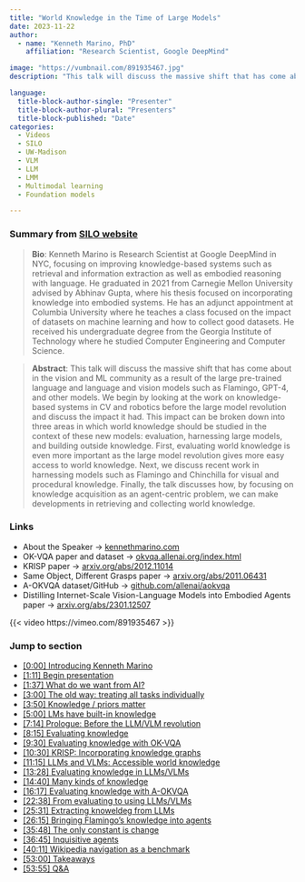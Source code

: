 ```yaml
---
title: "World Knowledge in the Time of Large Models"
date: 2023-11-22
author: 
  - name: "Kenneth Marino, PhD"
    affiliation: "Research Scientist, Google DeepMind"

image: "https://vumbnail.com/891935467.jpg"
description: "This talk will discuss the massive shift that has come about in the vision and ML community as a result of the large pre-trained language and language and vision models such as Flamingo, GPT-4, and other models."

language: 
  title-block-author-single: "Presenter"
  title-block-author-plural: "Presenters"
  title-block-published: "Date"
categories:
  - Videos
  - SILO
  - UW-Madison
  - VLM
  - LLM
  - LMM
  - Multimodal learning
  - Foundation models

---
```

### Summary from [SILO website](https://silo.wisc.edu/talk/11222023/?wcs_timestamp=1700656200)

> **Bio**: Kenneth Marino is Research Scientist at Google DeepMind in NYC, focusing on improving knowledge-based systems such as retrieval and information extraction as well as embodied reasoning with language. He graduated in 2021 from Carnegie Mellon University advised by Abhinav Gupta, where his thesis focused on incorporating knowledge into embodied systems. He has an adjunct appointment at Columbia University where he teaches a class focused on the impact of datasets on machine learning and how to collect good datasets. He received his undergraduate degree from the Georgia Institute of Technology where he studied Computer Engineering and Computer Science.

> **Abstract**: This talk will discuss the massive shift that has come about in the vision and ML community as a result of the large pre-trained language and language and vision models such as Flamingo, GPT-4, and other models. We begin by looking at the work on knowledge-based systems in CV and robotics before the large model revolution and discuss the impact it had. This impact can be broken down into three areas in which world knowledge should be studied in the context of these new models: evaluation, harnessing large models, and building outside knowledge. First, evaluating world knowledge is even more important as the large model revolution gives more easy access to world knowledge. Next, we discuss recent work in harnessing models such as Flamingo and Chinchilla for visual and procedural knowledge. Finally, the talk discusses how, by focusing on knowledge acquisition as an agent-centric problem, we can make developments in retrieving and collecting world knowledge.

### Links
- About the Speaker → [kennethmarino.com](https://kennethmarino.com/)
- OK-VQA paper and dataset → [okvqa.allenai.org/index.html](https://okvqa.allenai.org/index.html)
- KRISP paper → [arxiv.org/abs/2012.11014](https://arxiv.org/abs/2012.11014)
- Same Object, Different Grasps paper → [arxiv.org/abs/2011.06431](https://arxiv.org/abs/2011.06431)
- A-OKVQA dataset/GitHub → [github.com/allenai/aokvqa](https://github.com/allenai/aokvqa)
- Distilling Internet-Scale Vision-Language Models into Embodied Agents paper → [arxiv.org/abs/2301.12507](https://arxiv.org/abs/2301.12507)

{{< video https://vimeo.com/891935467 >}}

### Jump to section

- <a href="https://vimeo.com/891935467#t=0s" target="_blank">[0:00] Introducing Kenneth Marino</a>
- <a href="https://vimeo.com/891935467#t=71s" target="_blank">[1:11] Begin presentation</a>
- <a href="https://vimeo.com/891935467#t=97s" target="_blank">[1:37] What do we want from AI?</a>
- <a href="https://vimeo.com/891935467#t=180s" target="_blank">[3:00] The old way: treating all tasks individually</a>
- <a href="https://vimeo.com/891935467#t=230s" target="_blank">[3:50] Knowledge / priors matter</a>
- <a href="https://vimeo.com/891935467#t=300s" target="_blank">[5:00] LMs have built-in knowledge</a>
- <a href="https://vimeo.com/891935467#t=434s" target="_blank">[7:14] Prologue: Before the LLM/VLM revolution</a>
- <a href="https://vimeo.com/891935467#t=495s" target="_blank">[8:15] Evaluating knowledge</a>
- <a href="https://vimeo.com/891935467#t=570s" target="_blank">[9:30] Evaluating knowledge with OK-VQA</a>
- <a href="https://vimeo.com/891935467#t=630s" target="_blank">[10:30] KRISP: Incorporating knowledge graphs</a>
- <a href="https://vimeo.com/891935467#t=675s" target="_blank">[11:15] LLMs and VLMs: Accessible world knowledge</a>
- <a href="https://vimeo.com/891935467#t=808s" target="_blank">[13:28] Evaluating knowledge in LLMs/VLMs</a>
- <a href="https://vimeo.com/891935467#t=880s" target="_blank">[14:40] Many kinds of knowledge</a>
- <a href="https://vimeo.com/891935467#t=977s" target="_blank">[16:17] Evaluating knowledge with A-OKVQA</a>
- <a href="https://vimeo.com/891935467#t=1358s" target="_blank">[22:38] From evaluating to using LLMs/VLMs</a>
- <a href="https://vimeo.com/891935467#t=1531s" target="_blank">[25:31] Extracting knoweldeg from LLMs</a>
- <a href="https://vimeo.com/891935467#t=1575s" target="_blank">[26:15] Bringing Flamingo's knowledge into agents</a>
- <a href="https://vimeo.com/891935467#t=2148s" target="_blank">[35:48] The only constant is change</a>
- <a href="https://vimeo.com/891935467#t=2205s" target="_blank">[36:45] Inquisitive agents</a>
- <a href="https://vimeo.com/891935467#t=2411s" target="_blank">[40:11] Wikipedia navigation as a benchmark</a>
- <a href="https://vimeo.com/891935467#t=3180s" target="_blank">[53:00] Takeaways</a>
- <a href="https://vimeo.com/891935467#t=3235s" target="_blank">[53:55] Q&A</a>







